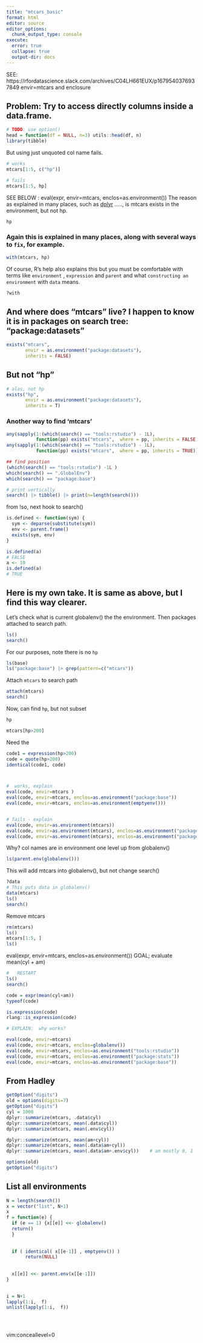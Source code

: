 ```yaml
---
title: "mtcars_basic"
format: html
editor: source
editor_options: 
  chunk_output_type: console
execute: 
  error: true
  collapse: true
  output-dir: docs   
---
```


<!-- #| error:   true means display error, but DO NOT halt -->


SEE:  https://rfordatascience.slack.com/archives/C04LH661EUX/p1679540376937849
envir=mtcars and enclosure

## Problem:  Try to access directly columns inside a data.frame.
```r
# TODO: use option()
head = function(df = NULL, n=3) utils::head(df, n)
library(tibble)

```

But using just unquoted col name fails.

```r
# works
mtcars[1:5, c("hp")]

# fails
mtcars[1:5, hp]
```

SEE BELOW :       eval(expr, envir=mtcars, enclos=as.environment())
The reason as explained in many places, such as [dplyr](https://dplyr.tidyverse.org/articles/programming.html) ....., is mtcars exists in the environment, but not hp.

```r
hp
```

### Again this is explained in many places, along with several ways to `fix`, for example.
```r
with(mtcars, hp)
```
Of course, R's help also explains this but you must be comfortable with terms like `environment` , `expression` and `parent` and what `constructing an environment` with `data` means.
```r
?with
```


## And where does "mtcars" live?   I happen to know it is in packages on search tree:  "package:datasets"
```r
exists("mtcars",
       envir = as.environment("package:datasets"),
       inherits = FALSE)
```

## But not "hp"
```r
# alas, not hp
exists("hp",
       envir = as.environment("package:datasets"),
       inherits = T)
```

### Another way to find 'mtcars'
```r
any(sapply(1:(which(search() == "tools:rstudio") - 1L),
           function(pp) exists("mtcars",  where = pp, inherits = FALSE)))
any(sapply(1:(which(search() == "tools:rstudio") - 1L),
           function(pp) exists("mtcars",  where = pp, inherits = TRUE)))

## find position
(which(search() == "tools:rstudio") -1L )
which(search() == ".GlobalEnv")
which(search() == "package:base")

# print vertically
search() |> tibble() |> print(n=length(search()))
```

from !so, next hook to search()
```r
is.defined <- function(sym) {
  sym <- deparse(substitute(sym))
  env <- parent.frame()
  exists(sym, env)
}

is.defined(a)
# FALSE
a <- 10
is.defined(a)
# TRUE
```

## Here is my own take.   It is same as above, but I find this way clearer.

Let's check what is current globalenv() the the environment.   Then packages attached to search path.
```r
ls()
search()
```



For our purposes, note there is no `hp`
```r
ls(base)
ls("package:base") |> grep(pattern=c("mtcars"))

```   

Attach `mtcars` to search path  
```r
attach(mtcars)
search()
```

Now, can find `hp`, but not subset
```r
hp

mtcars[hp>200]
```


Need the 
```r
code1 = expression(hp>200)
code = quote(hp>200)
identical(code1, code)



#  works, explain
eval(code, envir=mtcars )
eval(code, envir=mtcars, enclos=as.environment("package:base"))
eval(code, envir=mtcars, enclos=as.environment(emptyenv()))


# fails - explain
eval(code, envir=as.environment(mtcars))
eval(code, envir=as.environment(mtcars), enclos=as.environment("package:base"))
eval(code, envir=as.environment(mtcars), enclos=as.environment("package:datasets"))
```

Why?  col names are in environment one level up from  globalenv()
```r
ls(parent.env(globalenv()))

```





This will add mtcars into globalenv(), but not change search()
```r
?data
# This puts data in globalenv()
data(mtcars)
ls()
search()
```

Remove mtcars
```r
rm(mtcars)
ls()
mtcars[1:5, ]
ls()
```


eval(expr, envir=mtcars, enclos=as.environment())
GOAL;    evaluate mean(cyl + am)
```r

#   RESTART 
ls()
search()

code = expr(mean(cyl+am))
typeof(code)

is.expression(code)
rlang::is_expression(code)

# EXPLAIN:  why works?

eval(code, envir=mtcars)
eval(code, envir=mtcars, enclos=globalenv())
eval(code, envir=mtcars, enclos=as.environment("tools:rstudio"))
eval(code, envir=mtcars, enclos=as.environment("package:stats"))
eval(code, envir=mtcars, enclos=as.environment("package:base"))

```

##    From Hadley

```r
getOption("digits")
old = options(digits=7)
getOption("digits")
cyl = 1000
dplyr::summarize(mtcars, .data$cyl)
dplyr::summarize(mtcars, mean(.data$cyl))
dplyr::summarize(mtcars, mean(.env$cyl))

dplyr::summarize(mtcars, mean(am+cyl))
dplyr::summarize(mtcars, mean(.data$am+cyl))
dplyr::summarize(mtcars, mean(.data$am+.env$cyl))    # am mostly 0, 1

options(old)
getOption("digits")
```


## List all environments
```r
N = length(search())
x = vector("list", N+1)
x
f = function(e) {
  if (e == 1) {x[[e]] <<- globalenv()
  return()
  }
    
  
  if ( identical( x[[e-1]] , emptyenv()) )
       return(NULL)
       
  
  x[[e]] <<- parent.env(x[[e-1]])
}
  

i = N+1
lapply(1:i,  f)
unlist(lapply(1:i,  f))





```

vim:conceallevel=0
